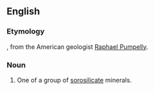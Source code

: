 ==English==
===Etymology===

{{suffix|Pumpelly|ite}}, from the American geologist [[w:Raphael Pumpelly|Raphael Pumpelly]].

===Noun===
{{en-noun}}
{{wikipedia}}

#{{geology}} One of a group of [[sorosilicate]] minerals.